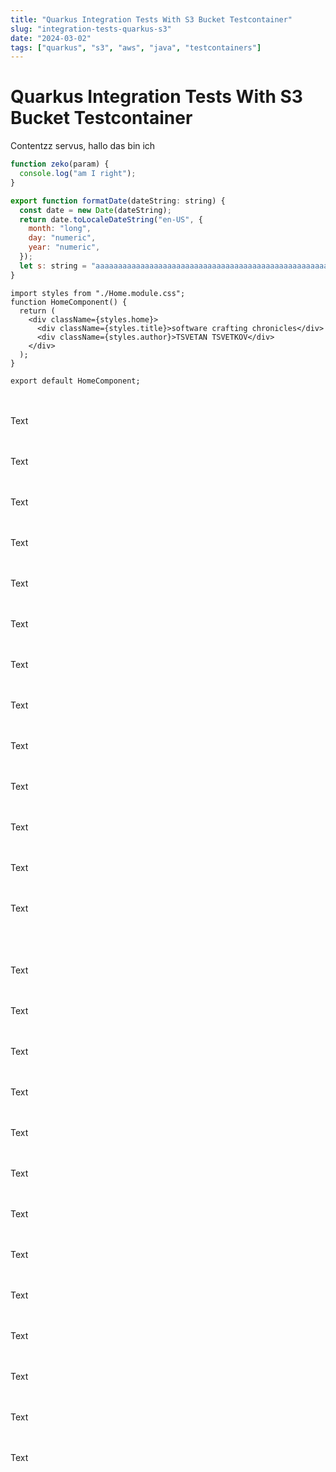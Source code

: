 ```yaml
---
title: "Quarkus Integration Tests With S3 Bucket Testcontainer"
slug: "integration-tests-quarkus-s3"
date: "2024-03-02"
tags: ["quarkus", "s3", "aws", "java", "testcontainers"]
---
```


# Quarkus Integration Tests With S3 Bucket Testcontainer

Contentzz servus, hallo das bin ich

```js {4} showLineNumbers
function zeko(param) {
  console.log("am I right");
}
```

```js showLineNumbers
export function formatDate(dateString: string) {
  const date = new Date(dateString);
  return date.toLocaleDateString("en-US", {
    month: "long",
    day: "numeric",
    year: "numeric",
  });
  let s: string = "aaaaaaaaaaaaaaaaaaaaaaaaaaaaaaaaaaaaaaaaaaaaaaaaaaaaaaaaaaaaaaaaaaaaaaaaaaaaaaaaaaaaaaaaaaaaaaaaaaaaaaaaaaaaaaaaaaaaaaaaaa";
}
```

```tsx
import styles from "./Home.module.css";
function HomeComponent() {
  return (
    <div className={styles.home}>
      <div className={styles.title}>software crafting chronicles</div>
      <div className={styles.author}>TSVETAN TSVETKOV</div>
    </div>
  );
}

export default HomeComponent;
```

<br></br>Text

<br></br>Text

<br></br>Text

<br></br>Text

<br></br>Text

<br></br>
Text

<br></br>Text

<br></br>Text

<br></br>Text

<br></br>Text

<br></br>Text

<br></br>Text

<br></br>Text

<br></br>
<br></br>Text

<br></br>Text

<br></br>Text

<br></br>Text

<br></br>Text

<br></br>
Text

<br></br>Text

<br></br>Text

<br></br>Text

<br></br>Text

<br></br>Text

<br></br>Text

<br></br>Text

<br></br>
